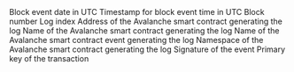 <ParamField path="block_date">
Block event date in UTC
</ParamField>
<ParamField path="block_time">
Timestamp for block event time in UTC
</ParamField>
<ParamField path="block_number">
Block number
</ParamField>
<ParamField path="index">
Log index
</ParamField>
<ParamField path="contract_address">
Address of the Avalanche smart contract generating the log
</ParamField>
<ParamField path="contract_name">
Name of the Avalanche smart contract generating the log
</ParamField>
<ParamField path="event_name">
Name of the Avalanche smart contract event generating the log
</ParamField>
<ParamField path="namespace">
Namespace of the Avalanche smart contract generating the log
</ParamField>
<ParamField path="signature">
Signature of the event
</ParamField>
<ParamField path="tx_hash">
Primary key of the transaction
</ParamField>
